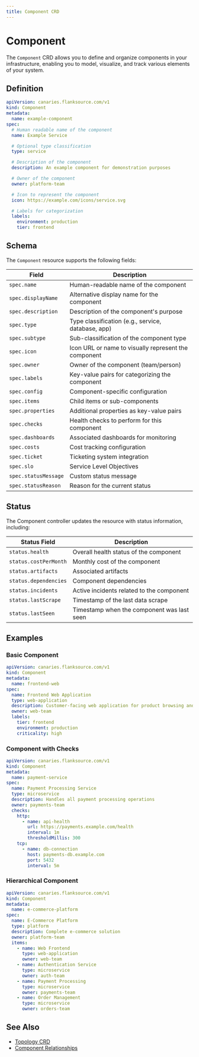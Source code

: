 ```yaml
---
title: Component CRD
---
```


# Component

The `Component` CRD allows you to define and organize components in your infrastructure, enabling you to model, visualize, and track various elements of your system.

## Definition

```yaml
apiVersion: canaries.flanksource.com/v1
kind: Component
metadata:
  name: example-component
spec:
  # Human readable name of the component
  name: Example Service

  # Optional type classification
  type: service

  # Description of the component
  description: An example component for demonstration purposes

  # Owner of the component
  owner: platform-team

  # Icon to represent the component
  icon: https://example.com/icons/service.svg

  # Labels for categorization
  labels:
    environment: production
    tier: frontend
```

## Schema

The `Component` resource supports the following fields:

| Field | Description |
|-------|-------------|
| `spec.name` | Human-readable name of the component |
| `spec.displayName` | Alternative display name for the component |
| `spec.description` | Description of the component's purpose |
| `spec.type` | Type classification (e.g., service, database, app) |
| `spec.subtype` | Sub-classification of the component type |
| `spec.icon` | Icon URL or name to visually represent the component |
| `spec.owner` | Owner of the component (team/person) |
| `spec.labels` | Key-value pairs for categorizing the component |
| `spec.config` | Component-specific configuration |
| `spec.items` | Child items or sub-components |
| `spec.properties` | Additional properties as key-value pairs |
| `spec.checks` | Health checks to perform for this component |
| `spec.dashboards` | Associated dashboards for monitoring |
| `spec.costs` | Cost tracking configuration |
| `spec.ticket` | Ticketing system integration |
| `spec.slo` | Service Level Objectives |
| `spec.statusMessage` | Custom status message |
| `spec.statusReason` | Reason for the current status |

## Status

The Component controller updates the resource with status information, including:

| Status Field | Description |
|--------------|-------------|
| `status.health` | Overall health status of the component |
| `status.costPerMonth` | Monthly cost of the component |
| `status.artifacts` | Associated artifacts |
| `status.dependencies` | Component dependencies |
| `status.incidents` | Active incidents related to the component |
| `status.lastScrape` | Timestamp of the last data scrape |
| `status.lastSeen` | Timestamp when the component was last seen |

## Examples

### Basic Component

```yaml
apiVersion: canaries.flanksource.com/v1
kind: Component
metadata:
  name: frontend-web
spec:
  name: Frontend Web Application
  type: web-application
  description: Customer-facing web application for product browsing and purchasing
  owner: web-team
  labels:
    tier: frontend
    environment: production
    criticality: high
```

### Component with Checks

```yaml
apiVersion: canaries.flanksource.com/v1
kind: Component
metadata:
  name: payment-service
spec:
  name: Payment Processing Service
  type: microservice
  description: Handles all payment processing operations
  owner: payments-team
  checks:
    http:
      - name: api-health
        url: https://payments.example.com/health
        interval: 1m
        thresholdMillis: 300
    tcp:
      - name: db-connection
        host: payments-db.example.com
        port: 5432
        interval: 5m
```

### Hierarchical Component

```yaml
apiVersion: canaries.flanksource.com/v1
kind: Component
metadata:
  name: e-commerce-platform
spec:
  name: E-Commerce Platform
  type: platform
  description: Complete e-commerce solution
  owner: platform-team
  items:
    - name: Web Frontend
      type: web-application
      owner: web-team
    - name: Authentication Service
      type: microservice
      owner: auth-team
    - name: Payment Processing
      type: microservice
      owner: payments-team
    - name: Order Management
      type: microservice
      owner: orders-team
```

## See Also

- [Topology CRD](./topology.mdx)
- [Component Relationships](../topology/relationships.mdx)